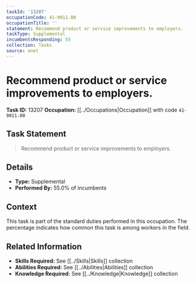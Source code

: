 ```yaml
---
taskId: '13207'
occupationCode: 41-9011.00
occupationTitle: ''
statement: Recommend product or service improvements to employers.
taskType: Supplemental
incumbentsResponding: 55
collection: Tasks
source: onet
---
```

# Recommend product or service improvements to employers.

**Task ID:** 13207
**Occupation:** [[../Occupations|Occupation]] with code `41-9011.00`

## Task Statement

> Recommend product or service improvements to employers.

## Details

- **Type:** Supplemental
- **Performed By:** 55.0% of incumbents

## Context

This task is part of the standard duties performed in this occupation. The percentage indicates how common this task is among workers in the field.

## Related Information

- **Skills Required:** See [[../Skills|Skills]] collection
- **Abilities Required:** See [[../Abilities|Abilities]] collection
- **Knowledge Required:** See [[../Knowledge|Knowledge]] collection
